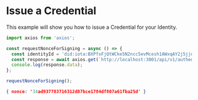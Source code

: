 # Issue a Credential

This example will show you how to issue a Credential for your Identity.

```javascript
import axios from 'axios';

const requestNonceForSigning = async () => {
  const identityId = 'did:iota:BXPfxFjQtWCke5N2ncc5evMcesh1AWxqAY2j5jjuu9xg';
  const response = await axios.get(`http://localhost:3001/api/v1/authentication/prove-ownership/${identityId}`);
  console.log(response.data);
};

requestNonceForSigning();
```

```json
{ nonce: '34ad937783716312d87bce1784df807a61fba25d' }
```